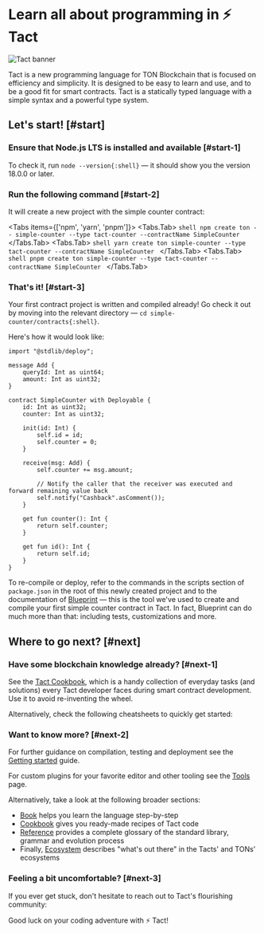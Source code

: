 # Learn all about programming in ⚡ Tact


![Tact banner](public/banner.jpeg)

Tact is a new programming language for TON Blockchain that is focused on efficiency and simplicity. It is designed to be easy to learn and use, and to be a good fit for smart contracts. Tact is a statically typed language with a simple syntax and a powerful type system.

## Let's start! [#start]

<Steps>

### Ensure that Node.js LTS is installed and available [#start-1]

To check it, run `node --version{:shell}` — it should show you the version 18.0.0 or later.

### Run the following command [#start-2]

It will create a new project with the simple counter contract:

<Tabs items={['npm', 'yarn', 'pnpm']}>
  <Tabs.Tab>
    ```shell
    npm create ton -- simple-counter --type tact-counter --contractName SimpleCounter
    ```
  </Tabs.Tab>
  <Tabs.Tab>
    ```shell
    yarn create ton simple-counter --type tact-counter --contractName SimpleCounter
    ```
  </Tabs.Tab>
  <Tabs.Tab>
    ```shell
    pnpm create ton simple-counter --type tact-counter --contractName SimpleCounter
    ```
  </Tabs.Tab>
</Tabs>

### That's it! [#start-3]

Your first contract project is written and compiled already! Go check it out by moving into the relevant directory — `cd simple-counter/contracts{:shell}`.

Here's how it would look like:

```tact
import "@stdlib/deploy";

message Add {
    queryId: Int as uint64;
    amount: Int as uint32;
}

contract SimpleCounter with Deployable {
    id: Int as uint32;
    counter: Int as uint32;

    init(id: Int) {
        self.id = id;
        self.counter = 0;
    }

    receive(msg: Add) {
        self.counter += msg.amount;

        // Notify the caller that the receiver was executed and forward remaining value back
        self.notify("Cashback".asComment());
    }

    get fun counter(): Int {
        return self.counter;
    }

    get fun id(): Int {
        return self.id;
    }
}
```

To re-compile or deploy, refer to the commands in the scripts section of `package.json` in the root of this newly created project and to the documentation of [Blueprint](https://github.com/ton-org/blueprint) — this is the tool we've used to create and compile your first simple counter contract in Tact. In fact, Blueprint can do much more than that: including tests, customizations and more.

</Steps>

## Where to go next? [#next]

<Steps>

### Have some blockchain knowledge already? [#next-1]

See the [Tact Cookbook](/cookbook), which is a handy collection of everyday tasks (and solutions) every Tact developer faces during smart contract development. Use it to avoid re-inventing the wheel.

Alternatively, check the following cheatsheets to quickly get started:

<Cards>
  <Cards.Card
    icon="💎 "
    title="Coming from FunC (TON)"
    href="/book/cs/from-func"
  />
  <Cards.Card
    icon="🔷 "
    title="Coming from Solidity (Ethereum)"
    href="/book/cs/from-solidity"
  />
</Cards>

### Want to know more? [#next-2]

For further guidance on compilation, testing and deployment see the [Getting started](/book/guides/getting-started) guide.

For custom plugins for your favorite editor and other tooling see the [Tools](/ecosystem/tools/overview) page.

Alternatively, take a look at the following broader sections:
* [Book](/book) helps you learn the language step-by-step
* [Cookbook](/cookbook) gives you ready-made recipes of Tact code
* [Reference](/ref) provides a complete glossary of the standard library, grammar and evolution process
* Finally, [Ecosystem](/ecosystem) describes "what's out there" in the Tacts' and TONs' ecosystems

<Cards>
  <Cards.Card
    icon="📚 "
    title="Read the Book of Tact"
    href="/book"
  />
  <Cards.Card
    icon="🍲 "
    title="Grind the Cookbook"
    href="/cookbook"
  />
  <Cards.Card
    icon="🔬 "
    title="Skim the Reference"
    href="/ref"
  />
  <Cards.Card
    icon="🗺️ "
    title="Embrace the Ecosystem"
    href="/ecosystem"
  />
</Cards>

### Feeling a bit uncomfortable? [#next-3]

If you ever get stuck, don't hesitate to reach out to Tact's flourishing community:

<Cards>
  <Cards.Card
    arrow
    icon="✈️ "
    title="Telegram Group"
    href="https://t.me/tactlang"
  />
  <Cards.Card
    arrow
    icon="🐦 "
    title="X/Twitter"
    href="https://twitter.com/tact_language"
  />
</Cards>

Good luck on your coding adventure with ⚡ Tact!

</Steps>
